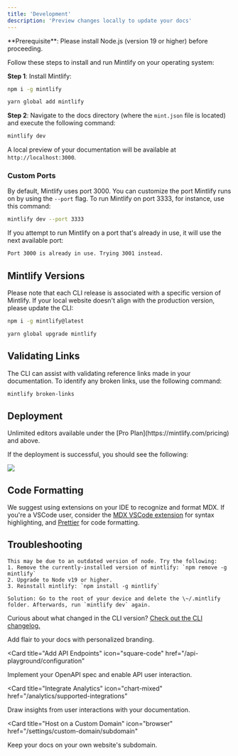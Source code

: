 ```yaml
---
title: 'Development'
description: 'Preview changes locally to update your docs'
---
```


<Info>
  **Prerequisite**: Please install Node.js (version 19 or higher) before proceeding.
</Info>

Follow these steps to install and run Mintlify on your operating system:

**Step 1**: Install Mintlify:

<CodeGroup>

  ```bash npm
  npm i -g mintlify
  ```

```bash yarn
yarn global add mintlify
```

</CodeGroup>

**Step 2**: Navigate to the docs directory (where the `mint.json` file is located) and execute the following command:

```bash
mintlify dev
```

A local preview of your documentation will be available at `http://localhost:3000`.

### Custom Ports

By default, Mintlify uses port 3000. You can customize the port Mintlify runs on by using the `--port` flag. To run Mintlify on port 3333, for instance, use this command:

```bash
mintlify dev --port 3333
```

If you attempt to run Mintlify on a port that's already in use, it will use the next available port:

```md
Port 3000 is already in use. Trying 3001 instead.
```

## Mintlify Versions

Please note that each CLI release is associated with a specific version of Mintlify. If your local website doesn't align with the production version, please update the CLI:

<CodeGroup>

```bash npm
npm i -g mintlify@latest
```

```bash yarn
yarn global upgrade mintlify
```

</CodeGroup>

## Validating Links

The CLI can assist with validating reference links made in your documentation. To identify any broken links, use the following command:

```bash
mintlify broken-links
```

## Deployment

<Tip>
  Unlimited editors available under the [Pro
  Plan](https://mintlify.com/pricing) and above.
</Tip>

If the deployment is successful, you should see the following:

<Frame>
  <img src="/images/checks-passed.png" style={{ borderRadius: '0.5rem' }} />
</Frame>

## Code Formatting

We suggest using extensions on your IDE to recognize and format MDX. If you're a VSCode user, consider the [MDX VSCode extension](https://marketplace.visualstudio.com/items?itemName=unifiedjs.vscode-mdx) for syntax highlighting, and [Prettier](https://marketplace.visualstudio.com/items?itemName=esbenp.prettier-vscode) for code formatting.

## Troubleshooting

<AccordionGroup>
  <Accordion title='Error: Could not load the "sharp" module using the darwin-arm64 runtime'>

    This may be due to an outdated version of node. Try the following:
    1. Remove the currently-installed version of mintlify: `npm remove -g mintlify`
    2. Upgrade to Node v19 or higher.
    3. Reinstall mintlify: `npm install -g mintlify`
  </Accordion>

  <Accordion title="Issue: Encountering an unknown error">
  
    Solution: Go to the root of your device and delete the \~/.mintlify folder. Afterwards, run `mintlify dev` again.
  </Accordion>
</AccordionGroup>

Curious about what changed in the CLI version? [Check out the CLI changelog.](https://www.npmjs.com/package/mintlify?activeTab=versions)


<CardGroup>

<Card title="Style Your Docs" icon="paintbrush" href="/settings/global">
  Add flair to your docs with personalized branding.
</Card>

<Card
  title="Add API Endpoints"
  icon="square-code"
  href="/api-playground/configuration"
>
  Implement your OpenAPI spec and enable API user interaction.
</Card>

<Card
  title="Integrate Analytics"
  icon="chart-mixed"
  href="/analytics/supported-integrations"
>
  Draw insights from user interactions with your documentation.
</Card>

<Card
  title="Host on a Custom Domain"
  icon="browser"
  href="/settings/custom-domain/subdomain"
>
  Keep your docs on your own website's subdomain.
</Card>

</CardGroup>
